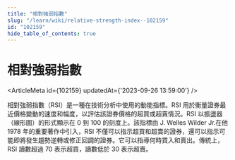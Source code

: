 ```yaml
---
title: "相對強弱指數"
slug: "/learn/wiki/relative-strength-index--102159"
id: "102159"
hide_table_of_contents: true
---
```



# 相對強弱指數

<ArticleMeta id={102159} updatedAt={'2023-09-26 13:59:00'} />
<div className='border-solid border-b border-t-0 my-4 border-[var(--ifm-color-gray-300)]' />

相對強弱指數（RSI）是一種在技術分析中使用的動能指標。RSI 用於衡量證券最近價格變動的速度和幅度，以評估該證券價格的超買或超賣情況。RSI 以振盪器（線形圖）的形式顯示在 0 到 100 的刻度上。該指標由 J. Welles Wilder Jr.在他 1978 年的重要著作中引入，RSI 不僅可以指示超買和超賣的證券，還可以指示可能即將發生趨勢逆轉或修正回調的證券。它可以指導何時買入和賣出。傳統上，RSI 讀數超過 70 表示超買，讀數低於 30 表示超賣。
